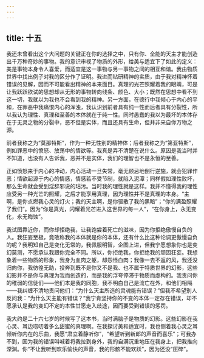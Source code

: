 ```yaml
---
---
---
```

title: 十五
---

我还未曾看出这个大问题的关键正在你的选择之中，只有你、全能的天主才能创造出千万种奇妙的事物。我的意识审视了物质的外形，给美与适宜下了如此的定义：美是事物本身令人喜爱，而适宜是这一事物与另一事物之间的相互和谐。我由物质世界中找出例子对我的区分作了证明。我进而钻研精神的实质，由于我对精神怀着错误的见解，因而不可能看出精神的本来面目。真理的光芒照耀着我的眼睛，可是让我跃跃欲试的思想却从无形的事物转向线条、颜色、大小；既然在思想中看不到这一切，我就以为我也不会看到我的精神。另一方面，在德行中我倾心于内心的平和，在罪恶中我痛恨内心的浑浊，我认识到前者具有纯一性而后者具有分裂性，所以我认为理性、真理和至善的本体就在于纯一性。同时愚蠢的我以为最坏的本体存在于无灵之物的分裂中，恶不但是实体，而且还具有生命，但并非来自你万物之源。

前者我称之为“莫那特斯”，作为一种无性别的精神体；后者我称之为“第亚特斯”，例如罪恶中的愤怒、放荡中的情欲等。我真是弄不清楚在说什么。原因是我当时并不知道，也没有人告诉我，恶并不是实体，我们的理智也不是永恒的至善。

正如愤怒来于内心的冲动，内心活动一旦失常，毫无顾忌地倒行逆施，就会犯罪作恶；情欲起源于内心的情感，情感若不受节制，就陷入泥潭；同样假如理性败坏，那么生命就会受到淫辞邪说的玷污。当时我的理性就是这样。我并不懂得我的理性应受另一种光芒的照耀，之后才能享用真理，因为理性并不是真理的本身。“主啊，是你点燃我心灵的灯火；我的天主啊，是你驱散了我的黑暗”；“你的满盈照耀了我们”。因为“你是真光，闪耀着光芒进入这世界的每一人”，“在你身上，永无变化，永无晦蚀”。

我试图靠近你，而你却拒绝我，让我饱尝着死亡的滋味，因为你拒绝傲慢自负的人。我狂妄至极，竟敢称我的本体就是你的本体，还有什么比这种论调更傲慢自负的呢？我明知自己是变化无常的，我佩服明智，企图上进，但我宁愿想象你也是变幻莫测，不愿承认我跟你完全不同。所以，你拒绝我，你拒绝我的顽固狂妄。我想象着一些物质的形象，我身为血肉之躯，却怨怪血肉；我像一去不返的风，我还没归向你，我彷徨无助，投奔到既不是你又不是我、也不属于特质世界的幻影，这些幻影并不是你与真理为我而创造的，而是我的浮夸停滞于物质而虚构的。我责问你的稚弱的信徒们——他们本是我的同胞，我不明白自己是流亡在外，和他们相隔——我纠缠不清地责问他们：“为什么天主所造的灵魂能有错误？”但我不希望别人反问我：“为什么天主能有错误？”我宁肯坚持你的不变的本体一定存在错误，却不愿承认是我的变幻不定的本性甘愿走入歧途，因而要受到错误的惩罚。

我大约是二十六七岁的时候写了这本书，当时满脑子是物质的幻影。这些幻影在我心灵、耳边唠叨着多么甜蜜的真理啊。在我探讨美和适宜时，我也侧着我心灵之耳倾听你内在的乐曲，我愿“肃立着静听你”，“希望听到新郎的声音而喜乐”；可我办不到，因为我的错误叫喊着将我拉到身外，我的自满沉重地压在我身上，把我推向深渊。你“不让我听到欢乐愉快的声音，我的形骸不能欢跃”，因为还没“压碎”。